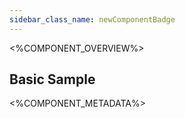 ---
sidebar_class_name: newComponentBadge
---


<%COMPONENT_OVERVIEW%>

## Basic Sample
<Basic />

<%COMPONENT_METADATA%>
